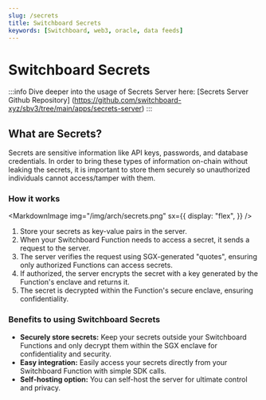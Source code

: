 ```yaml
---
slug: /secrets
title: Switchboard Secrets
keywords: [Switchboard, web3, oracle, data feeds]
---
```


# Switchboard Secrets

:::info
Dive deeper into the usage of Secrets Server here: 
[Secrets Server Github Repository]
(https://github.com/switchboard-xyz/sbv3/tree/main/apps/secrets-server)
:::

## What are Secrets?
Secrets are sensitive information like API keys, passwords, and database 
credentials. In order to bring these types of information on-chain without 
leaking the secrets, it is important to store them securely so unauthorized 
individuals cannot access/tamper with them.

### How it works

<MarkdownImage
  img="/img/arch/secrets.png"
  sx={{
    display: "flex",
  }}
/>

1. Store your secrets as key-value pairs in the server.
2. When your Switchboard Function needs to access a secret, it sends a request 
   to the server.
3. The server verifies the request using SGX-generated "quotes", ensuring only 
   authorized Functions can access secrets.
4. If authorized, the server encrypts the secret with a key generated by the 
   Function's enclave and returns it.
5. The secret is decrypted within the Function's secure enclave, ensuring 
   confidentiality.

### Benefits to using Switchboard Secrets
* **Securely store secrets:** Keep your secrets outside your Switchboard Functions 
  and only decrypt them within the SGX enclave for confidentiality and security.
* **Easy integration:** Easily access your secrets directly from your Switchboard 
  Function with simple SDK calls.
* **Self-hosting option:** You can self-host the server for ultimate control and privacy.
